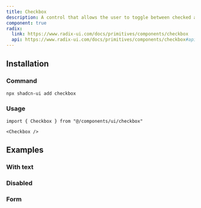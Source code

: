 ```yaml
---
title: Checkbox
description: A control that allows the user to toggle between checked and not checked.
component: true
radix:
  link: https://www.radix-ui.com/docs/primitives/components/checkbox
  api: https://www.radix-ui.com/docs/primitives/components/checkbox#api-reference
---
```


<ComponentPreview name="checkbox-demo" />

## Installation

<Steps>

### Command

```bash
npx shadcn-ui add checkbox
```

### Usage

```tsx
import { Checkbox } from "@/components/ui/checkbox"
```

```tsx
<Checkbox />
```

</Steps>

## Examples

### With text

<ComponentPreview name="checkbox-with-text" />

### Disabled

<ComponentPreview name="checkbox-with-disabled" />

### Form

<ComponentPreview name="checkbox-form-single" />

<ComponentPreview name="checkbox-form-multiple" />
